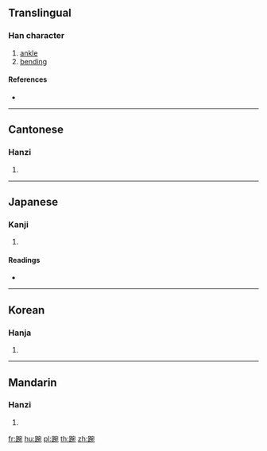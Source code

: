 {{character info/new}}
==Translingual==

===Han character===
{{Han char|rn=157|rad=足|as=08|sn=15|four=63112|canj=RMJNU}}

# [[ankle]]
# [[bending]]

====References====
* {{Han ref|kx=1228.210|dkj=37646|dj=1700.290|hdz=63719.090|uh=8E20|ud=36384|bh=E7F3|bd=59379}}

----

==Cantonese==

===Hanzi===
{{yue-hanzi|jyut=jyun2|y=yun2}}

# {{defn|lang=yue|sort=足08}}

----

==Japanese==

===Kanji===
{{ja-kanji|grade=|rs=足08}}

# {{defn|lang=ja|sort=足08}}

====Readings====
* {{ja-readings|on=[[えん]] (en), [[おん]] (on), [[わ]] (wa)|kun=[[かがむ]] (kagamu), [[もがく]] (mogaku)|nanori=}}

----

==Korean==

===Hanja===
{{ko-hanja|hangeul=원|eumhun=|rv=won|mr=wŏn|y=wen}}

# {{defn|lang=ko|sort=足08}}

----

==Mandarin==

===Hanzi===
{{cmn-hanzi|pin=[[wǎn]] ([[wan3]])|wg=wan<sup>3</sup>}}

# {{defn|lang=cmn|sort=足08}}

[[fr:踠]]
[[hu:踠]]
[[pl:踠]]
[[th:踠]]
[[zh:踠]]